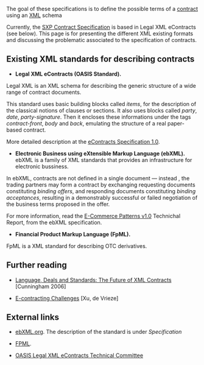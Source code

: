 The goal of these specifications is to define the possible terms of a [[Contracts|contract]] using an [[XML]] schema

Currently, the [[SXP Contract|SXP Contract Specification]] is based in Legal XML eContracts (see below). This page is for presenting the different XML existing formats and discussing the problematic associated to the specification of contracts.

== Existing XML standards for describing contracts ==

* '''Legal XML eContracts (OASIS Standard).''' 
Legal XML is an XML schema for describing the generic structure of a wide range of contract documents.

This standard uses basic building blocks called ''items'', for the description of the classical notions of clauses or sections. It also uses blocks called ''party'', ''date'', ''party-signature''. Then it encloses these informations under the tags ''contract-front'', ''body'' and ''back'', emulating the structure of a real paper-based contract.

More detailed description at the [http://docs.oasis-open.org/legalxml-econtracts/CS01/legalxml-econtracts-specification-1.0.pdf eContracts Specification 1.0].

* '''Electronic Business using eXtensible Markup Language (ebXML).''' ebXML is a family of XML standards that provides an infrastructure for electronic bussiness.

In ebXML, contracts are not defined in a single document — instead , the trading partners may form a contract by exchanging requesting documents constituting ''binding offers'', and responding documents constituting ''binding acceptances'', resulting in a demonstrably successful or failed negotiation of the business terms proposed in the offer.

For more information, read the [http://ebxml.org/specs/bpPATT.pdf E-Commerce Patterns v1.0] Technichal Report, from the ebXML specification.

* '''Financial Product Markup Language (FpML).'''
FpML is a XML standard for describing OTC derivatives.

== Further reading ==

*[http://lawdigitalcommons.bc.edu/cgi/viewcontent.cgi?article=1139&context=lsfp Language, Deals and Standards: The Future of XML Contracts ]  [Cunningham 2006]

*[http://www.adaptivity.nl/articles/E-contracting.pdf E-contracting Challenges ]  [Xu, de Vrieze]

== External links ==

* [http://www.ebxml.org ebXML.org]. The description of the standard is under ''Specification''

* [http://www.fpml.org FPML].

* [https://www.oasis-open.org/committees/tc_home.php?wg_abbrev=legalxml-econtracts OASIS Legal XML eContracts Technical Committee]